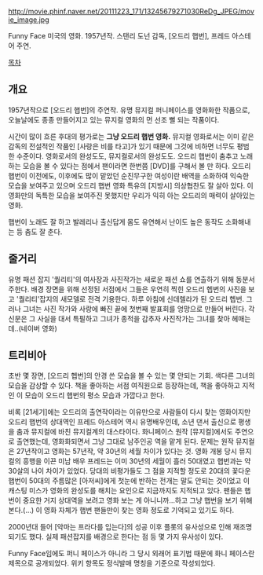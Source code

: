 

http://movie.phinf.naver.net/20111223_171/13245679271030ReDg_JPEG/movie_image.jpg

Funny Face
미국의 영화. 1957년작. 스탠리 도넌 감독, [오드리 햅번], 프레드 아스테어 주연.

[[목차]]


== 개요 ==
1957년작으로 [오드리 햅번]의 주연작. 유명 뮤지컬 퍼니페이스를 영화화한 작품으로, 오늘날에도 종종 만들어지고 있는 뮤지컬 영화의 먼 선조 뻘 되는 작품이다. 

시간이 많이 흐른 후대의 평가로는 '''그냥 오드리 햅번 영화.''' 뮤지컬 영화로서는 이미 같은 감독의 전설적인 작품인 [사랑은 비를 타고]가 있기 때문에 그것에 비하면 너무도 평범한 수준이다. 영화로서의 완성도도, 뮤지컬로서의 완성도도. 오드리 햅번이 춤추고 노래하는 모습을 볼 수 있다는 점에서 팬이라면 한번쯤 [DVD]를 구해서 볼 만 하다. 오드리 햅번이 이전에도, 이후에도 많이 맡았던 순진무구한 여성이란 배역을 소화하여 익숙한 모습을 보여주고 있으며 오드리 햅번 영화 특유의 [지방시] 의상협찬도 잘 살아 있다. 이 영화만의 독특한 모습을 보여주진 못했지만 우리가 익히 아는 오드리의 매력이 살아있는 영화. 

햅번이 노래도 잘 하고 발레리나 출신답게 몸도 유연해서 난이도 높은 동작도 소화해내는 등 춤도 잘 춘다.

== 줄거리 ==

유명 패션 잡지 '퀄리티'의 여사장과 사진작가는 새로운 패션 쇼를 연출하기 위해 동분서주한다. 배경 장면을 위해 선정된 서점에서 그들은 우연히 찍힌 오드리 헵번의 사진을 보고 '퀄리티'잡지의 새모델로 전격 기용한다. 하루 아침에 신데렐라가 된 오드리 헵번. 그러나 그녀는 사진 작가와 사랑에 빠진 끝에 첫번째 발표회를 엉망으로 만들어 버린다. 각 신문은 그 사실을 대서 특필하고 그녀가 종적을 감추자 사진작가는 그녀를 찾아 헤매는데..(네이버 영화)

== 트리비아 ==
초반 몇 장면, [오드리 헵번]의 안경 쓴 모습을 볼 수 있는 몇 안되는 기회. 색다른 그녀의 모습을 감상할 수 있다. 책을 좋아하는 서점 여직원으로 등장하는데, 책을 좋아하고 지적인 이 모습이 오드리 햅번의 평소 모습과 가깝다고 한다. 

비록 [21세기]에는 오드리의 출연작이라는 이유만으로 사람들이 다시 찾는 영화이지만 오드리 햅번의 상대역인 프레드 아스테어 역시 유명배우인데, 소년 댄서 출신으로 평생을 춤과 뮤지컬에 바친 뮤지컬계의 대스타이다. 화니페이스 원작 [뮤지컬]에서도 주연으로 출연했는데, 영화화되면서 그냥 그대로 남주인공 역을 맡게 된다. 문제는 원작 뮤지컬은 27년작이고 영화는 57년작, 약 30년의 세월 차이가 있다는 것. 영화 개봉 당시 뮤지컬의 흥행을 이끈 미남 배우 프레드는 이미 30년의 세월이 흘러 50대였고 햅번과는 약 30살의 나이 차이가 있었다. 당대의 비평가들도 그 점을 지적할 정도로 20대의 꽃다운 햅번이 50대의 주름많은 [아저씨]에게 첫눈에 반하는 전개는 말도 안되는 것이었고 이 캐스팅 미스가 영화의 완성도를 해치는 요인으로 지금까지도 지적되고 있다. 팬들은 햅번이 중요한 거지 상대역을 보려고 영화 보는 게 아니니까...하고 그냥 햅번을 보기 위해 본다.(...) 이 영화 자체가 햅번 팬들만이 찾는 영화 정도로 기억되고 있기도 하다. 

2000년대 들어 [악마는 프라다를 입는다]의 성공 이후 플롯의 유사성으로 인해 재조명되기도 했다. 실제 패션잡지를 배경으로 한다는 점 등 몇 가지 유사성이 있다.

Funny Face임에도 퍼니 페이스가 아니라 그 당시 외래어 표기법 때문에 화니 페이스란 제목으로 공개되었다. 위키 항목도 정식발매 명칭을 기준으로 작성되었다.
